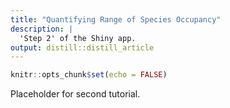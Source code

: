 ```yaml
---
title: "Quantifying Range of Species Occupancy"
description: |
  'Step 2' of the Shiny app.
output: distill::distill_article
---
```


```r
knitr::opts_chunk$set(echo = FALSE)
```

Placeholder for second tutorial.





